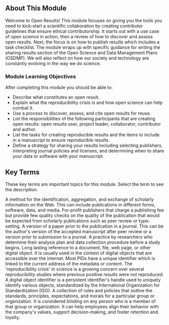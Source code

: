 
<Banner title='OS101 Module 5: Open Results' subTitle='Welcome to Open Science 101: Open Results' bgImage='./images/banners/Module5.png' bgColor='#0a8095' opacity='0.7'/>

## About This Module

Welcome to Open Results! This module focuses on giving you the tools you need to kick-start a scientific collaboration by creating contributor guidelines that ensure ethical contributorship. It starts out with a use case of open science in action, then a review of how to discover and assess open results. Next, the focus is on how to publish results which includes a task checklist. The module wraps up with specific guidance for writing the sharing results section of the Open Science and Data Management Plans (OSDMP). We will also reflect on how our society and technology are constantly evolving in the way we do science.

### Module Learning Objectives

After completing this module you should be able to:

- Describe what constitutes an open result.
- Explain what the reproducibility crisis is and how open science can help combat it.
- Use a process to discover, assess, and cite open results for reuse.
- List the responsibilities of the following participants that are creating open results: open results user, project leader, collaborator, contributor and author.
- List the tasks for creating reproducible results and the items to include in a manuscript to ensure reproducible results.
- Define a strategy for sharing your results including selecting publishers, interpreting journal policies and licenses, and determining when to share your data or software with your manuscript.

## Key Terms

These key terms are important topics for this module. Select the term to see the description.

<Definitions>
  <Definition title='Research Object (RO)'>
    A method for the identification, aggregation, and exchange of scholarly information on the Web. This can include publications in different forms, software, data, and media.
  </Definition>
  <Definition title='Predatory Publishing'>
    For-profit publishers that charge a publishing fee but provide few quality checks on the quality of the publication that would be expected from scholarly publications such as peer review or type-setting.
  </Definition>
  <Definition title='Preprint'>
    A version of a paper prior to the publication in a journal. This can be the author's version of the accepted manuscript after peer review or a version prior to submission to a journal.
  </Definition>
  <Definition title='Preregistering'>
    A practice by researchers who determine their analysis plan and data collection procedure before a study begins.
  </Definition>
  <Definition title='Persistent Identifiers'>
    Long lasting reference to a document, file, web page, or other digital object. It is usually used in the context of digital objects that are accessible over the internet. Most PIDs have a unique identifier which is linked to the current address of the metadata or content.
  </Definition>
  <Definition title='Reproducibility Crisis'>
    The 'reproducibility crisis' in science is a growing concern over several reproducibility studies where previous positive results were not reproduced.
  </Definition>
  <Definition title='DOI'>
    A digital object identifier is a persistent identifier's handle used to uniquely identify various objects, standardized by the International Organization for Standardization (ISO).
  </Definition>
  <Definition title='Code of Conduct'>
    A collection of rules and policies that outline the standards, principles, expectations, and morals for a particular group or organization. It is considered binding on any person who is a member of that group or organization. It can help employees align their behavior with the company's values, support decision-making, and foster retention and loyalty.
  </Definition>
</Definitions>